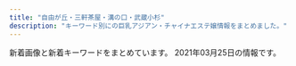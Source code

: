 ```yaml
---
title: "自由が丘・三軒茶屋・溝の口・武蔵小杉"
description: "キーワード別にの巨乳アジアン・チャイナエステ嬢情報をまとめました。"
---
```


新着画像と新着キーワードをまとめています。
2021年03月25日の情報です。

<DmmAffiliateIns />
<KeywordTable
  shops={
    [
    {
        "station": "\u4e09\u8ed2\u8336\u5c4b\u99c5\u5317\u53e3",
        "img_links": [
            "http://kagayaki.jpn.cm/photos/sites/35/2016/11/12.jpg",
            "http://kagayaki.jpn.cm/photos/sites/35/2017/11/2017110107513579.jpg",
            "http://kagayaki.jpn.cm/images/room1.jpg",
            "http://kagayaki.jpn.cm/images/bj3.png",
            "http://kagayaki.jpn.cm/images/room4.jpg",
            "http://kagayaki.jpn.cm/images/staff_line.png",
            "http://kagayaki.jpn.cm/photos/sites/35/2016/08/staff3.jpg",
            "http://kagayaki.jpn.cm/images/room2.jpg",
            "http://kagayaki.jpn.cm/photos/sites/35/2016/11/11.jpg",
            "http://kagayaki.jpn.cm/images/room5.jpg",
            "http://kagayaki.jpn.cm/photos/sites/35/2016/08/staff32.jpg",
            "http://kagayaki.jpn.cm/images/staff0.jpg",
            "http://kagayaki.jpn.cm/images/mobile.jpg",
            "http://kagayaki.jpn.cm/photos/sites/35/2020/10/2020100418535814.jpg",
            "http://kagayaki.jpn.cm/images/mobile2.jpg",
            "http://kagayaki.jpn.cm/photos/sites/35/2019/09/2019092518230998.jpg",
            "http://kagayaki.jpn.cm/images/room6.jpg",
            "http://kagayaki.jpn.cm/photos/sites/35/2016/11/1.jpg",
            "http://kagayaki.jpn.cm/images/girl-z1.jpg",
            "http://kagayaki.jpn.cm/images/end1.jpg",
            "http://kagayaki.jpn.cm/photos/sites/35/2016/09/637893871729784570.jpg",
            "http://kagayaki.jpn.cm/images/girl-z2.jpg",
            "http://kagayaki.jpn.cm/images/top.jpg",
            "http://kagayaki.jpn.cm/images/room3.jpg"
        ],
        "url": "http://kagayaki.jpn.cm/",
        "keywords": {
            "C": 17,
            "D": 6,
            "84": 1,
            "87": 2,
            "E": 1,
            "86": 5
        },
        "name": "\u661f\u306e\u8f1d\u304d"
    },
    {
        "img_links": [
            "http://pink.estheya.com/css/nav/nav-001.jpg",
            "http://pink.estheya.com/css/staff/staff02.jpg",
            "http://pink.estheya.com/css/nav/nav-004.jpg",
            "http://pink.estheya.com/css/staff/staff01.jpg",
            "http://pink.estheya.com/css/head.jpg",
            "http://pink.estheya.com/css/nav/nav-006.jpg",
            "http://pink.estheya.com/css/top-right002.jpg",
            "http://pink.estheya.com/css/staff/staff03.jpg",
            "http://pink.estheya.com/css/nav/nav-003.jpg",
            "http://pink.estheya.com/css/osusume02.jpg",
            "http://pink.estheya.com/css/head01.jpg",
            "http://pink.estheya.com/css/nav/nav-005.jpg",
            "http://pink.estheya.com/css/nav/nav-002.jpg",
            "http://pink.estheya.com/css/foot-tel.png",
            "http://pink.estheya.com/css/01.jpg",
            "http://pink.estheya.com/css/baner.jpg"
        ],
        "keywords": {
            "89": 1,
            "88": 1,
            "D": 1,
            "92": 1,
            "E": 2
        },
        "url": "http://pink.estheya.com/",
        "name": "Pink Girl",
        "station": "\u4e8c\u5b50\u7389\u5ddd\u99c5\u6771\u53e3"
    },
    {
        "keywords": {},
        "url": "http://chishituyop.xyz/",
        "station": "\u4e8c\u5b50\u7389\u5ddd\u99c5\u897f\u53e3",
        "img_links": [
            "http://chishituyop.xyz/style/images/sys.jpg",
            "http://chishituyop.xyz/style/images/nav2-sta.png",
            "http://chishituyop.xyz/style/images/index-miru_03.jpg",
            "http://chishituyop.xyz/uploads/210317/1-21031GI93YC.jpg",
            "http://chishituyop.xyz/style/images/s-bian.png",
            "http://chishituyop.xyz/uploads/210317/1-21031GJ016101.jpg",
            "http://chishituyop.xyz/style/images/index-miru_18.jpg",
            "http://chishituyop.xyz/style/images/t2.png",
            "http://chishituyop.xyz/style/images/t6.jpg",
            "http://chishituyop.xyz/style/images/t3.png",
            "http://chishituyop.xyz/style/images/nav-sys.jpg",
            "http://chishituyop.xyz/style/images/t4.jpg",
            "http://chishituyop.xyz/uploads/210317/1-21031GI954635.jpg",
            "http://chishituyop.xyz/uploads/201229/1-201229152000Y5.jpg",
            "http://chishituyop.xyz/style/images/index-miru_06.jpg"
        ],
        "name": "\u8d64\u30d0\u30e9"
    },
    {
        "name": "\u6625\u306e\u604b",
        "img_links": [
            "http://www.es-flower.link/img/nene1.jpg",
            "http://www.es-flower.link/images/3.jpg",
            "http://www.es-flower.link/sp/images/footer.jpg",
            "http://www.es-flower.link/images/int1.png",
            "http://www.es-flower.link/sp/images/top.jpg",
            "http://www.es-flower.link/sp/menu/staff.jpg",
            "http://www.es-flower.link/sp/images/sisu.jpg",
            "http://www.es-flower.link/sp/images/3.jpg",
            "http://www.es-flower.link/sp/images/2.jpg",
            "http://www.es-flower.link/sp/images/sisu_t.jpg",
            "http://www.es-flower.link/images/interior_t.jpg",
            "http://www.es-flower.link/img/huyumi1.jpg",
            "http://www.es-flower.link/sp/images/rec1.jpg",
            "http://www.es-flower.link/images/int2.png",
            "http://www.es-flower.link/sp/img/yuyu1.jpg",
            "http://www.es-flower.link/sp/images/7.jpg",
            "http://www.es-flower.link/sp/images/news.jpg",
            "http://www.es-flower.link/images/7.jpg",
            "http://www.es-flower.link/sp/images/tel.jpg",
            "http://www.es-flower.link/sp/images/ac1.jpg",
            "http://www.es-flower.link/images/2.jpg",
            "http://www.es-flower.link/sp/images/1.jpg",
            "http://www.es-flower.link/sp/images/newsb.png",
            "http://www.es-flower.link/images/news.jpg",
            "http://www.es-flower.link/img/yuyu1.jpg",
            "http://www.es-flower.link/images/1.jpg",
            "http://www.es-flower.link/images/rec1.png",
            "http://www.es-flower.link/images/rec2.jpg",
            "http://www.es-flower.link/sp/images/head.png",
            "http://www.es-flower.link/sp/images/interior_t.jpg",
            "http://www.es-flower.link/sp/img/nene1.jpg",
            "http://www.es-flower.link/sp/images/staff_t.jpg",
            "http://www.es-flower.link/images/mobile.jpg",
            "http://www.es-flower.link/sp/menu/interior.jpg",
            "http://www.es-flower.link/sp/img/yume1.jpg",
            "http://www.es-flower.link/sp/images/4.jpg",
            "http://www.es-flower.link/img/koyuki1.jpg",
            "http://www.es-flower.link/sp/images/rec2.jpg",
            "http://www.es-flower.link/sp/images/int2.jpg",
            "http://www.es-flower.link/sp/images/5.jpg",
            "http://www.es-flower.link/sp/images/rec3.jpg",
            "http://www.es-flower.link/images/4.jpg",
            "http://www.es-flower.link/images/info.jpg",
            "http://www.es-flower.link/sp/images/sys1.jpg",
            "http://www.es-flower.link/sp/images/int1.jpg",
            "http://www.es-flower.link/img/mizuki1.jpg",
            "http://www.es-flower.link/sp/images/sys2.jpg",
            "http://www.es-flower.link/images/staff_t.jpg",
            "http://www.es-flower.link/sp/images/time.jpg",
            "http://www.es-flower.link/images/ta.jpg",
            "http://www.es-flower.link/sp/menu/top.jpg",
            "http://www.es-flower.link/sp/img/mizuki1.jpg",
            "http://www.es-flower.link/images/5.jpg",
            "http://www.es-flower.link/sp/img/koyuki1.jpg",
            "http://www.es-flower.link/sp/images/sys3.jpg",
            "http://www.es-flower.link/images/head.jpg",
            "http://www.es-flower.link/sp/images/6.jpg",
            "http://www.es-flower.link/sp/img/arisa1.jpg",
            "http://www.es-flower.link/images/6.jpg",
            "http://www.es-flower.link/images/sys.png",
            "http://www.es-flower.link/sp/img/huyumi1.jpg",
            "http://www.es-flower.link/images/sm.jpg",
            "http://www.es-flower.link/img/arisa1.jpg",
            "http://www.es-flower.link/img/yume1.jpg",
            "http://www.es-flower.link/sp/images/pc.jpg"
        ],
        "station": "\u81ea\u7531\u304c\u4e18\u99c5\u5317\u53e3",
        "keywords": {},
        "url": "http://www.es-flower.link/"
    },
    {
        "img_links": [
            "http://www.mikaeribijin.esturl.com/images/girl-z2.jpg",
            "http://www.mikaeribijin.esturl.com/files/001.jpg",
            "http://www.mikaeribijin.esturl.com/images/girl-z1.jpg",
            "http://www.mikaeribijin.esturl.com/files/003-02.jpg",
            "http://www.mikaeribijin.esturl.com/images/shop/shop02.jpg",
            "http://www.mikaeribijin.esturl.com/images/shop/shop03.jpg",
            "http://www.mikaeribijin.esturl.com/files/002-02.jpg",
            "http://www.mikaeribijin.esturl.com/images/top.png",
            "http://www.mikaeribijin.esturl.com/images/mobile.png",
            "http://www.mikaeribijin.esturl.com/images/staff_line.png",
            "http://www.mikaeribijin.esturl.com/files/004.jpg",
            "http://www.mikaeribijin.esturl.com/files/001-02.jpg",
            "http://www.mikaeribijin.esturl.com/images/shop/shop01.jpg",
            "http://www.mikaeribijin.esturl.com/images/line.jpg",
            "http://www.mikaeribijin.esturl.com/images/link_line.png",
            "http://www.mikaeribijin.esturl.com/files/003.jpg",
            "http://www.mikaeribijin.esturl.com/images/information.png",
            "http://www.mikaeribijin.esturl.com/files/004-02.jpg",
            "http://www.mikaeribijin.esturl.com/images/shop/shop04.jpg",
            "http://www.mikaeribijin.esturl.com/images/top_sche.png",
            "http://www.mikaeribijin.esturl.com/files/002.jpg",
            "http://www.mikaeribijin.esturl.com/images/bj3.png"
        ],
        "station": "\u90fd\u7acb\u5927\u5b66\u99c5",
        "keywords": {
            "D": 3,
            "87": 2,
            "88": 2,
            "C": 1
        },
        "name": "\u898b\u8fd4\u308a\u7f8e\u4eba",
        "url": "http://www.mikaeribijin.esturl.com/"
    },
    {
        "keywords": {
            "84": 2,
            "89": 2,
            "86": 9,
            "88": 5,
            "E": 10,
            "87": 5,
            "82": 2,
            "C": 6,
            "93": 1,
            "D": 17,
            "83": 3,
            "85": 4
        },
        "url": "http://tanoshii.jpn.mn/",
        "name": "\u697d\u3057\u3044",
        "station": "\u4e8c\u5b50\u7389\u5ddd\u99c5\u897f\u53e3",
        "img_links": [
            "http://tanoshii.jpn.mn/photos/sites/76/2019/12/201912140913237.jpg",
            "http://tanoshii.jpn.mn/photos/sites/76/2020/09/2020093003412655.jpg",
            "http://tanoshii.jpn.mn/images/info3.jpg",
            "http://tanoshii.jpn.mn/images/link_nav01.jpg",
            "http://tanoshii.jpn.mn/photos/sites/76/2020/04/2020041703571830.jpg",
            "http://tanoshii.jpn.mn/images/link_nav06.jpg",
            "http://tanoshii.jpn.mn/photos/sites/76/2020/08/2020081201584255.jpg",
            "http://tanoshii.jpn.mn/photos/sites/76/2020/12/2020122205012857.jpg",
            "http://tanoshii.jpn.mn/photos/sites/76/2020/02/2020022603283463.jpg",
            "http://tanoshii.jpn.mn/photos/sites/76/2021/01/2021011304151051.jpg",
            "http://tanoshii.jpn.mn/photos/sites/76/2019/12/201912280133413.jpg",
            "http://tanoshii.jpn.mn/images/side_mobile.jpg",
            "http://tanoshii.jpn.mn/photos/sites/76/2020/01/2020011710434680.jpg",
            "http://tanoshii.jpn.mn/photos/sites/76/2021/03/2021031707390229.jpg",
            "http://tanoshii.jpn.mn/photos/sites/76/2020/08/2020082903370364.jpg",
            "http://tanoshii.jpn.mn/photos/sites/76/2020/12/202012240922577.jpg",
            "http://tanoshii.jpn.mn/photos/sites/76/2020/10/2020101305315556.jpg",
            "http://tanoshii.jpn.mn/photos/sites/76/2020/09/2020092006290275.jpg",
            "http://tanoshii.jpn.mn/photos/sites/76/2019/12/2019122801334276.jpg",
            "http://tanoshii.jpn.mn/photos/sites/76/2020/09/2020093003412015.jpg",
            "http://tanoshii.jpn.mn/images/info2.jpg",
            "http://tanoshii.jpn.mn/photos/sites/76/2020/01/2020012603560666.jpg",
            "http://tanoshii.jpn.mn/images/link_nav05.jpg",
            "http://tanoshii.jpn.mn/photos/sites/76/2020/05/2020051702012070.jpg",
            "http://tanoshii.jpn.mn/photos/sites/76/2019/12/2019121409132447.jpg",
            "http://tanoshii.jpn.mn/photos/sites/76/2020/12/2020121807285563.jpg",
            "http://tanoshii.jpn.mn/photos/sites/76/2021/03/2021032305521841.jpg",
            "http://tanoshii.jpn.mn/photos/sites/76/2020/12/2020120901212835.jpg",
            "http://tanoshii.jpn.mn/photos/sites/76/2020/12/202012060340027.jpg",
            "http://tanoshii.jpn.mn/images/top_slider01.jpg",
            "http://tanoshii.jpn.mn/images/link_nav03.jpg",
            "http://tanoshii.jpn.mn/photos/sites/76/2019/12/2019121409132124.jpg",
            "http://tanoshii.jpn.mn/photos/sites/76/2020/01/2020010206122496.jpg",
            "http://tanoshii.jpn.mn/photos/sites/76/2020/01/2020011207465264.jpg",
            "http://tanoshii.jpn.mn/images/side_tel.jpg",
            "http://tanoshii.jpn.mn/images/link_nav07.jpg",
            "http://tanoshii.jpn.mn/photos/sites/76/2020/12/2020122501502779.jpg",
            "http://tanoshii.jpn.mn/photos/sites/76/2020/04/2020040401245819.jpg",
            "http://tanoshii.jpn.mn/photos/sites/76/2020/01/2020011207465354.jpg",
            "http://tanoshii.jpn.mn/images/ico01.png",
            "http://tanoshii.jpn.mn/photos/sites/76/2019/12/2019121409131966.jpg",
            "http://tanoshii.jpn.mn/photos/sites/76/2020/12/2020120904441346.jpg",
            "http://tanoshii.jpn.mn/photos/sites/76/2020/06/2020061605184178.jpg",
            "http://tanoshii.jpn.mn/photos/sites/76/2021/01/2021010305174759.jpg",
            "http://tanoshii.jpn.mn/photos/sites/76/2020/01/2020012908322311.jpg",
            "http://tanoshii.jpn.mn/images/link_nav04.jpg",
            "http://tanoshii.jpn.mn/photos/sites/76/2020/11/2020112407093420.jpg",
            "http://tanoshii.jpn.mn/photos/sites/76/2020/03/2020032803325898.jpg",
            "http://tanoshii.jpn.mn/photos/sites/76/2020/11/2020111603281212.jpg",
            "http://tanoshii.jpn.mn/photos/sites/76/2020/07/2020071004194210.jpg",
            "http://tanoshii.jpn.mn/images/top_slider02.jpg",
            "http://tanoshii.jpn.mn/photos/sites/76/2020/09/2020090800560727.jpg",
            "http://tanoshii.jpn.mn/images/side_link.jpg",
            "http://tanoshii.jpn.mn/images/top.png",
            "http://tanoshii.jpn.mn/photos/sites/76/2021/02/2021022603355371.jpg",
            "http://tanoshii.jpn.mn/photos/sites/76/2020/10/2020102803545189.jpg",
            "http://tanoshii.jpn.mn/photos/sites/76/2021/01/2021012605371183.jpg",
            "http://tanoshii.jpn.mn/photos/sites/76/2021/02/2021020904591631.jpg",
            "http://tanoshii.jpn.mn/images/sp_top.jpg",
            "http://tanoshii.jpn.mn/photos/sites/76/2020/11/2020112902000038.jpg",
            "http://tanoshii.jpn.mn/photos/sites/76/2021/03/2021030906271271.jpg",
            "http://tanoshii.jpn.mn/photos/sites/76/2020/02/2020020601144618.jpg",
            "http://tanoshii.jpn.mn/photos/sites/76/2020/08/2020080507421162.jpg",
            "http://tanoshii.jpn.mn/photos/sites/76/2021/01/2021011304145677.jpg",
            "http://tanoshii.jpn.mn/photos/sites/76/2020/12/2020120904423083.jpg",
            "http://tanoshii.jpn.mn/photos/sites/76/2020/06/2020060701410487.jpg",
            "http://tanoshii.jpn.mn/photos/sites/76/2020/09/2020090307211283.jpg",
            "http://tanoshii.jpn.mn/photos/sites/76/2021/02/2021022304124724.jpg",
            "http://tanoshii.jpn.mn/photos/sites/76/2020/05/2020052603000345.jpg",
            "http://tanoshii.jpn.mn/images/info1.jpg",
            "http://tanoshii.jpn.mn/photos/sites/76/2020/03/202003090333270.jpg",
            "http://tanoshii.jpn.mn/photos/sites/76/2019/12/2019121409132141.jpg",
            "http://tanoshii.jpn.mn/photos/sites/76/2021/01/2021012605370415.jpg",
            "http://tanoshii.jpn.mn/photos/sites/76/2020/06/2020061605184059.jpg",
            "http://tanoshii.jpn.mn/images/link_nav02.jpg",
            "http://tanoshii.jpn.mn/photos/sites/76/2020/11/2020110307113062.jpg",
            "http://tanoshii.jpn.mn/photos/sites/76/2020/03/202003280333063.jpg"
        ]
    },
    {
        "station": "\u99d2\u6ca2\u5927\u5b66\u99c5\u99d2\u6ca2\u516c\u5712\u53e3",
        "url": "http://treat-msg.com/",
        "name": "\u5b89\u5fc3\u5802",
        "img_links": [
            "http://treat-msg.com/img/head.png",
            "http://treat-msg.com/img/access/road3.jpg",
            "http://treat-msg.com/img/mainft.jpg",
            "http://treat-msg.com/pic/corona.jpg",
            "http://treat-msg.com/img/foot.png",
            "http://treat-msg.com/staff/riri/01.jpg",
            "http://treat-msg.com/staff/chinatu/01.jpg",
            "http://treat-msg.com/staff/kaori/01mb.jpg",
            "http://treat-msg.com/staff/noa/01mb.jpg",
            "http://treat-msg.com/staff/riri/01mb.jpg",
            "http://treat-msg.com/staff/rumi/01.jpg",
            "http://treat-msg.com/img/access/road1.jpg",
            "http://treat-msg.com/img/mainhd.jpg",
            "http://treat-msg.com/staff/rumi/01mb.jpg",
            "http://treat-msg.com/staff/saki/01.jpg",
            "http://treat-msg.com/img/access/road4.jpg",
            "http://treat-msg.com/staff/kaori/01.jpg",
            "http://treat-msg.com/img/ttl_staff.jpg",
            "http://treat-msg.com/img/access/roaddm.png",
            "http://treat-msg.com/staff/mei/01mb.jpg",
            "http://treat-msg.com/staff/chinatu/01mb.jpg",
            "http://treat-msg.com/staff/miyo/01mb.jpg",
            "http://treat-msg.com/staff/noa/01.jpg",
            "http://treat-msg.com/img/access/road2.jpg",
            "http://treat-msg.com/staff/saki/01mb.jpg",
            "http://treat-msg.com/staff/mei/01.jpg",
            "http://treat-msg.com/staff/miyo/01.jpg",
            "http://treat-msg.com/img/access/road6.jpg",
            "http://treat-msg.com/img/access/road5.jpg",
            "http://treat-msg.com/img/shop/msg.png"
        ],
        "keywords": {}
    },
    {
        "station": "\u4e09\u8ed2\u8336\u5c4b\u99c5\u5357\u53e3",
        "url": "http://www.jojo.mensnv.com/",
        "img_links": [
            "http://www.jojo.mensnv.com/files/011-03.jpg",
            "http://www.jojo.mensnv.com/files/014-03.jpg",
            "http://www.jojo.mensnv.com/files/004-03.jpg",
            "http://www.jojo.mensnv.com/files/010.jpg",
            "http://www.jojo.mensnv.com/images/slider/03.jpg",
            "http://www.jojo.mensnv.com/images/mobile.jpg",
            "http://www.jojo.mensnv.com/files/014.jpg",
            "http://www.jojo.mensnv.com/files/012-03.jpg",
            "http://www.jojo.mensnv.com/files/001-03.jpg",
            "http://www.jojo.mensnv.com/files/004.jpg",
            "http://www.jojo.mensnv.com/files/006-02.jpg",
            "http://www.jojo.mensnv.com/files/001-02.jpg",
            "http://www.jojo.mensnv.com/images/backlistbtn.png",
            "http://www.jojo.mensnv.com/files/009.jpg",
            "http://www.jojo.mensnv.com/files/007-02.jpg",
            "http://www.jojo.mensnv.com/files/012-02.jpg",
            "http://www.jojo.mensnv.com/images/slider/02.jpg",
            "http://www.jojo.mensnv.com/files/001.jpg",
            "http://www.jojo.mensnv.com/files/007.jpg",
            "http://www.jojo.mensnv.com/files/005-02.jpg",
            "http://www.jojo.mensnv.com/images/slider/01.jpg",
            "http://www.jojo.mensnv.com/files/012.jpg",
            "http://www.jojo.mensnv.com/files/009-02.jpg",
            "http://www.jojo.mensnv.com/images/coverGirlParts.png",
            "http://www.jojo.mensnv.com/files/006.jpg",
            "http://www.jojo.mensnv.com/files/003.jpg",
            "http://www.jojo.mensnv.com/files/014-02.jpg",
            "http://www.jojo.mensnv.com/files/005-03.jpg",
            "http://www.jojo.mensnv.com/files/004-02.jpg",
            "http://www.jojo.mensnv.com/images/tel.png",
            "http://www.jojo.mensnv.com/files/013.jpg",
            "http://www.jojo.mensnv.com/files/002-03.jpg",
            "http://www.jojo.mensnv.com/files/003-03.jpg",
            "http://www.jojo.mensnv.com/files/002-02.jpg",
            "http://www.jojo.mensnv.com/files/005.jpg",
            "http://www.jojo.mensnv.com/files/013-02.jpg",
            "http://www.jojo.mensnv.com/files/002.jpg",
            "http://www.jojo.mensnv.com/images/showCover.png",
            "http://www.jojo.mensnv.com/files/010-02.jpg",
            "http://www.jojo.mensnv.com/files/003-02.jpg",
            "http://www.jojo.mensnv.com/files/013-03.jpg",
            "http://www.jojo.mensnv.com/files/009-03.jpg",
            "http://www.jojo.mensnv.com/files/007-03.jpg",
            "http://www.jojo.mensnv.com/files/010-03.jpg",
            "http://www.jojo.mensnv.com/files/011.jpg",
            "http://www.jojo.mensnv.com/files/006-03.jpg",
            "http://www.jojo.mensnv.com/files/011-02.jpg"
        ],
        "keywords": {
            "88": 3,
            "\u30bb\u30af\u30b7\u30fc": 1,
            "85": 9,
            "84": 6,
            "C": 3,
            "D": 18,
            "86": 12
        },
        "name": "JoJo"
    },
    {
        "station": "\u5b66\u82b8\u5927\u5b66\u99c5\u897f\u53e3",
        "name": "Clair \uff5e\u30af\u30ec\u30fc\u30eb\uff5e",
        "url": "http://clair.work/",
        "img_links": [
            "http://clair.work/images/icon_ranking_05.png",
            "http://clair.work/images/recruit/point_08.png",
            "http://clair.work/images/icon_new.png",
            "http://clair.work/images/recruit/point_04.png",
            "http://clair.work/images/mainvisual_02.jpg",
            "http://clair.work/images/recruit/nagare_01.jpg",
            "http://clair.work/images/icon_ranking_01.png",
            "http://clair.work/staff/ayaka1.jpg",
            "http://clair.work/images/recruit/point_03.png",
            "http://clair.work/staff/humi1.jpg",
            "http://clair.work/images/recruit/point_06.png",
            "http://clair.work/images/recruit/nagare_06.png",
            "http://clair.work/staff/humi2.jpg",
            "http://clair.work/images/recruit/nagare_07.png",
            "http://clair.work/images/recruit/point_05.png",
            "http://clair.work/staff/yua1.jpg",
            "http://clair.work/images/recruit/nagare_03.jpg",
            "http://clair.work/images/head_therapist.jpg",
            "http://clair.work/images/mainvisual_01.jpg",
            "http://clair.work/images/mainvisual_01_s.jpg",
            "http://clair.work/images/recruit/message_03.png",
            "http://clair.work/images/recruit/nagare_02.jpg",
            "http://clair.work/images/head_interior.jpg",
            "http://clair.work/images/trigger.jpg",
            "http://clair.work/images/mainvisual_02_s.jpg",
            "http://clair.work/images/recruit/nagare_05.png",
            "http://clair.work/images/sw_tel.png",
            "http://clair.work/images/no_image.jpg",
            "http://clair.work/images/recruit/req_03.jpg",
            "http://clair.work/images/sw_home.png",
            "http://clair.work/staff/mayu1.jpg",
            "http://clair.work/images/icon_ranking_04.png",
            "http://clair.work/images/icon_ranking_02.png",
            "http://clair.work/staff/kasumi1.jpg",
            "http://clair.work/images/recruit/point_07.png",
            "http://clair.work/images/icon_ranking_03.png",
            "http://clair.work/images/recruit/sp_mainvisual.jpg",
            "http://clair.work/images/recruit/point_09.png"
        ],
        "keywords": {
            "D": 4,
            "E": 2,
            "C": 4
        }
    },
    {
        "keywords": {
            "C": 2
        },
        "url": "http://ms-shinraku.com/",
        "name": "\u5fc3\u697d",
        "img_links": [
            "http://ms-shinraku.com/i/files/homeimg.jpg",
            "http://ms-shinraku.com/img/ttl_staff.png",
            "http://ms-shinraku.com/staff/momoka/01.jpg",
            "http://ms-shinraku.com/pic/head.jpg",
            "http://ms-shinraku.com/staff/ayumi/01.jpg",
            "http://ms-shinraku.com/staff/mari/01.jpg",
            "http://ms-shinraku.com/pic/topimg2.jpg",
            "http://ms-shinraku.com/pic/topimg1.jpg",
            "http://ms-shinraku.com/staff/yuki/01.jpg",
            "http://ms-shinraku.com/staff/kanako/01.jpg",
            "http://ms-shinraku.com/img/foot.png",
            "http://ms-shinraku.com/staff/ran/01.jpg"
        ],
        "station": "\u5b66\u82b8\u5927\u5b66\u99c5\u6771\u53e3"
    },
    {
        "img_links": [
            "http://in-esthe.com/you/images/p-3.jpg",
            "http://in-esthe.com/you/images/r-1.jpg",
            "http://in-esthe.com/you/images/p-8.jpg",
            "http://in-esthe.com/you/images/p-10.jpg",
            "http://in-esthe.com/you/images/p-9.jpg",
            "http://in-esthe.com/you/images/fla.jpg",
            "http://in-esthe.com/you/images/botton.jpg",
            "http://in-esthe.com/you/images/p-0.jpg",
            "http://in-esthe.com/you/images/mo.png",
            "http://in-esthe.com/you/images/p-5.jpg",
            "http://in-esthe.com/you/images/p-7.jpg",
            "http://cdn.dino-es.com/images/logo/468x60DinoEs.png",
            "http://in-esthe.com/you/images/p-4.jpg",
            "http://in-esthe.com/you/images/r-2.jpg",
            "http://in-esthe.com/you/images/p-11.jpg"
        ],
        "url": "http://in-esthe.com/you/",
        "name": "\u60a0",
        "keywords": {},
        "station": "\u5b66\u82b8\u5927\u5b66\u99c5\u6771\u53e3"
    },
    {
        "station": "\u7528\u8cc0\u99c5\u6771\u53e3",
        "url": "http://www.wqiowaz.site/",
        "name": "Sweet",
        "keywords": {
            "86": 1,
            "F": 4,
            "84": 2,
            "94": 4,
            "D": 3
        },
        "img_links": [
            "http://www.wqiowaz.site/uploads/200629/1-200629103204442.jpg",
            "http://www.wqiowaz.site/uploads/201008/1-20100Q55403531.jpg",
            "http://www.wqiowaz.site/uploads/200630/1-200630094H5294.jpg",
            "http://www.wqiowaz.site/uploads/200629/1-200629103142X4.jpg",
            "http://www.wqiowaz.site/picture/m-top003.jpg",
            "http://www.wqiowaz.site/uploads/201008/1-20100Q55522V7.jpg",
            "http://www.wqiowaz.site/uploads/200914/1-20091416442NT.jpg",
            "http://www.wqiowaz.site/uploads/200629/1-200629103104120.jpg",
            "http://www.wqiowaz.site/uploads/201008/1-20100Q5541T55.jpg",
            "http://www.wqiowaz.site/picture/call.png",
            "http://www.wqiowaz.site/uploads/201008/1-20100Q5550EL.jpg",
            "http://www.wqiowaz.site/uploads/200630/1-200630094K4325.jpg",
            "http://www.wqiowaz.site/picture/m-top004.jpg",
            "http://www.wqiowaz.site/uploads/200914/1-200914164443K1.jpg",
            "http://www.wqiowaz.site/picture/foot01.jpg",
            "http://www.wqiowaz.site/picture/cam-01.jpg",
            "http://www.wqiowaz.site/picture/m-head01.jpg"
        ]
    },
    {
        "station": "\u4e8c\u5b50\u7389\u5ddd\u99c5",
        "img_links": [],
        "name": "For You",
        "keywords": {},
        "url": "https://fy.uouono.com"
    },
    {
        "img_links": [
            "http://www.miyuki.es-relax.info/gals/yuki1.jpg",
            "http://www.miyuki.es-relax.info/images/sp01.jpg",
            "http://www.miyuki.es-relax.info/images/info2.jpg",
            "http://www.miyuki.es-relax.info/images/sp02.jpg",
            "http://www.miyuki.es-relax.info/images/info4.jpg",
            "http://www.miyuki.es-relax.info/images/kp01.jpg",
            "http://www.miyuki.es-relax.info/gals/yuri1.jpg",
            "http://www.miyuki.es-relax.info/images/info1.jpg",
            "http://www.miyuki.es-relax.info/images/info3.jpg",
            "http://www.miyuki.es-relax.info/images/sp03.jpg",
            "http://www.miyuki.es-relax.info/images/yoyaku.png",
            "http://www.miyuki.es-relax.info/gals/nana1.jpg"
        ],
        "url": "http://www.miyuki.es-relax.info/",
        "station": "\u5927\u5ca1\u5c71\u99c5",
        "name": "\u30de\u30c3\u30b5\u30fc\u30b8\u306e\u66d9",
        "keywords": {}
    },
    {
        "img_links": [
            "http://b-berry.work/images/3.jpg",
            "http://b-berry.work/images/staff_t.jpg",
            "http://b-berry.work/staff/mona.jpg",
            "http://b-berry.work/images/rec1.jpg",
            "http://b-berry.work/images/ac2.jpg",
            "http://b-berry.work/images/ac1.jpg",
            "http://b-berry.work/img/yuri1.jpg",
            "http://b-berry.work/images/news.jpg",
            "http://b-berry.work/images/1.jpg",
            "http://b-berry.work/images/s1.png",
            "http://b-berry.work/img/mona1.jpg",
            "http://b-berry.work/images/int2.jpg",
            "http://b-berry.work/images/2.jpg",
            "http://b-berry.work/images/int1.jpg",
            "http://b-berry.work/images/tg.jpg",
            "http://b-berry.work/img/maya1.jpg",
            "http://b-berry.work/images/sys.jpg",
            "http://b-berry.work/images/rec2.jpg",
            "http://b-berry.work/staff/maya.jpg",
            "http://b-berry.work/images/head.jpg",
            "http://b-berry.work/images/interior_t.jpg",
            "http://b-berry.work/staff/yuri.jpg"
        ],
        "url": "http://b-berry.work/",
        "station": "\u81ea\u7531\u304c\u4e18\u99c5\u5317\u53e3",
        "name": "\u30d6\u30eb\u30fc\u30d9\u30ea\u30fc",
        "keywords": {}
    },
    {
        "station": "\u4e09\u8ed2\u8336\u5c4b\u99c5\u5317\u53e3B",
        "img_links": [
            "http://www.hanamizuki.esturl.com/files/002.jpg",
            "http://www.hanamizuki.esturl.com/img/btn_blog.png",
            "http://www.hanamizuki.esturl.com/img/ttl_news.png",
            "http://www.hanamizuki.esturl.com/img/pickup.jpg",
            "http://www.hanamizuki.esturl.com/files/001-02.jpg",
            "http://www.hanamizuki.esturl.com/files/003-02.jpg",
            "http://www.hanamizuki.esturl.com/img/tel.png",
            "http://www.hanamizuki.esturl.com/files/003.jpg",
            "http://www.hanamizuki.esturl.com/files/002-02.jpg",
            "http://www.hanamizuki.esturl.com/img/goback.jpg",
            "http://www.hanamizuki.esturl.com/files/004-02.jpg",
            "http://www.hanamizuki.esturl.com/files/004.jpg",
            "http://www.hanamizuki.esturl.com/files/001.jpg",
            "http://www.hanamizuki.esturl.com/img/ttl_info.png",
            "http://www.hanamizuki.esturl.com/img/btn_side_mobile.jpg"
        ],
        "url": "http://www.hanamizuki.esturl.com/",
        "keywords": {
            "88": 2,
            "85": 2,
            "D": 2,
            "C": 18,
            "87": 2,
            "86": 2
        },
        "name": "\u82b1\u6c34\u6728"
    },
    {
        "img_links": [
            "http://www.brilliance.mesthe.com/images/s2.jpg",
            "http://www.brilliance.mesthe.com/files/002.jpg",
            "http://www.brilliance.mesthe.com/files/002-03.jpg",
            "http://www.brilliance.mesthe.com/files/005-02.jpg",
            "http://www.brilliance.mesthe.com/files/003-03.jpg",
            "http://www.brilliance.mesthe.com/images/shop/shop02.jpg",
            "http://www.brilliance.mesthe.com/images/zi_massage.png",
            "http://www.brilliance.mesthe.com/images/infotiao1.jpg",
            "http://www.brilliance.mesthe.com/files/005-03.jpg",
            "http://www.brilliance.mesthe.com/images/shop/shop01.jpg",
            "http://www.brilliance.mesthe.com/files/003-02.jpg",
            "http://www.brilliance.mesthe.com/images/pick.png",
            "http://www.brilliance.mesthe.com/files/005.jpg",
            "http://www.brilliance.mesthe.com/images/zi_staff.png",
            "http://www.brilliance.mesthe.com/images/main_top.png",
            "http://www.brilliance.mesthe.com/files/001.jpg",
            "http://www.brilliance.mesthe.com/images/new1.png",
            "http://www.brilliance.mesthe.com/images/service.png",
            "http://www.brilliance.mesthe.com/images/tel.png",
            "http://www.brilliance.mesthe.com/images/xian.png",
            "http://www.brilliance.mesthe.com/images/maga.jpg",
            "http://www.brilliance.mesthe.com/files/004.jpg",
            "http://www.brilliance.mesthe.com/files/004-03.jpg",
            "http://www.brilliance.mesthe.com/images/new3.png",
            "http://www.brilliance.mesthe.com/images/shop/shop03.jpg",
            "http://www.brilliance.mesthe.com/files/004-02.jpg",
            "http://www.brilliance.mesthe.com/images/main_bottom.png",
            "http://www.brilliance.mesthe.com/files/001-03.jpg",
            "http://www.brilliance.mesthe.com/files/001-02.jpg",
            "http://www.brilliance.mesthe.com/images/s3.jpg",
            "http://www.brilliance.mesthe.com/files/003.jpg",
            "http://www.brilliance.mesthe.com/files/002-02.jpg",
            "http://www.brilliance.mesthe.com/images/s1.jpg",
            "http://www.brilliance.mesthe.com/images/shop/shop04.jpg"
        ],
        "keywords": {
            "85": 2,
            "C": 2,
            "D": 3,
            "87": 1,
            "86": 2
        },
        "station": "\u4e09\u8ed2\u8336\u5c4b\u99c5\u4e16\u7530\u8c37\u901a\u308a\u53e3",
        "url": "http://www.brilliance.mesthe.com/",
        "name": "\u30d6\u30ea\u30ea\u30a2\u30f3\u30b9"
    },
    {
        "keywords": {
            "C": 14
        },
        "name": "\u697d\u697d\u5c4b",
        "station": "\u81ea\u7531\u304c\u4e18\u99c5\u5357\u53e3",
        "url": "http://ms-rlx.com/",
        "img_links": [
            "http://ms-rlx.com/staff/sachan/01mb.jpg",
            "http://ms-rlx.com/img/access/road02.jpg",
            "http://ms-rlx.com/staff/ruri/01.jpg",
            "http://ms-rlx.com/img/youtube.jpg",
            "http://ms-rlx.com/img/access/road03.jpg",
            "http://ms-rlx.com/img/msgbtn.png",
            "http://ms-rlx.com/staff/ringo/01.jpg",
            "http://ms-rlx.com/pic/head.png",
            "http://ms-rlx.com/staff/milk/01.jpg",
            "http://ms-rlx.com/img/ttl_concept.png",
            "http://ms-rlx.com/img/ttl_rec.png",
            "http://ms-rlx.com/img/ttl_tnew.png",
            "http://ms-rlx.com/staff/milk/01mb.jpg",
            "http://ms-rlx.com/staff/sachan/01.jpg",
            "http://ms-rlx.com/staff/ringo/01mb.jpg",
            "http://ms-rlx.com/i/files/homeimg.jpg",
            "http://ms-rlx.com/staff/ruri/01mb.jpg",
            "http://ms-rlx.com/img/ttl_mobile.png",
            "http://ms-rlx.com/staff/momo/01mb.jpg",
            "http://ms-rlx.com/staff/momo/01.jpg",
            "http://ms-rlx.com/img/att.png",
            "http://ms-rlx.com/img/access/road01.jpg",
            "http://ms-rlx.com/img/ttl_staff.png"
        ]
    },
    {
        "station": "\u81ea\u7531\u304c\u4e18\u99c5\u5317\u53e3",
        "url": "http://annex-jp.info/",
        "img_links": [
            "http://annex-jp.info/images/info.png",
            "http://annex-jp.info/images/yoho.jpg",
            "http://www.annex-jp.info/i/img/mayumi.jpg",
            "http://www.annex-jp.info/i/img/sayuri.jpg",
            "http://www.annex-jp.info/i/img/nana.jpg",
            "http://www.annex-jp.info/i/img/yoho.jpg",
            "http://annex-jp.info/images/riri.jpg",
            "http://annex-jp.info/images/nana.jpg",
            "http://www.annex-jp.info/i/img/riri.jpg",
            "http://annex-jp.info/images/mari.jpg",
            "http://annex-jp.info/images/kp-info.jpg",
            "http://www.annex-jp.info/i/img/mari.jpg",
            "http://annex-jp.info/images/mayumi.jpg",
            "http://annex-jp.info/images/sayuri.jpg"
        ],
        "name": "\u305f\u3093\u307d\u307d",
        "keywords": {}
    },
    {
        "keywords": {
            "86": 8,
            "88": 8,
            "91": 8,
            "87": 8,
            "D": 32,
            "85": 8,
            "E": 8
        },
        "station": "\u4e09\u8ed2\u8336\u5c4b\u99c5\u5357\u53e3",
        "url": "http://www.esthe.esraku.com/",
        "name": "\u53f0\u6e7e\u30a8\u30b9\u30c6",
        "img_links": [
            "http://www.esthe.esraku.com/files/002.jpg",
            "http://www.esthe.esraku.com/images/s_top_therapist.png",
            "http://www.esthe.esraku.com/images/m1.jpg",
            "http://www.esthe.esraku.com/images/slider-img001.jpg",
            "http://www.esthe.esraku.com/images/m6.jpg",
            "http://www.esthe.esraku.com/files/001.jpg",
            "http://www.esthe.esraku.com/files/003.jpg",
            "http://www.esthe.esraku.com/images/s_message.png",
            "http://www.esthe.esraku.com/images/m4.jpg",
            "http://www.esthe.esraku.com/files/005.jpg",
            "http://www.esthe.esraku.com/images/m2.jpg",
            "http://www.esthe.esraku.com/images/m3.jpg",
            "http://www.esthe.esraku.com/images/slider-img002.jpg",
            "http://www.esthe.esraku.com/images/s_pickup.png",
            "http://www.esthe.esraku.com/files/004.jpg",
            "http://www.esthe.esraku.com/images/s_news.png"
        ]
    }
]
}
/>
<DmmAffiliateScript />
